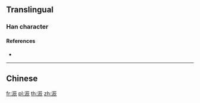 {{character info/new}}
==Translingual==

===Han character===
{{Han char|rn=85|rad=水|as=07|sn=10|four=|canj=EMMV|ids=⿰氵辰}}

====References====
* {{Han ref|kx=0625.040|dkj=17491|hdz=31620.030|uh=6D71|ud=28017}}

----

==Chinese==
{{zh-see|漘|a}}

[[fr:浱]]
[[pl:浱]]
[[th:浱]]
[[zh:浱]]